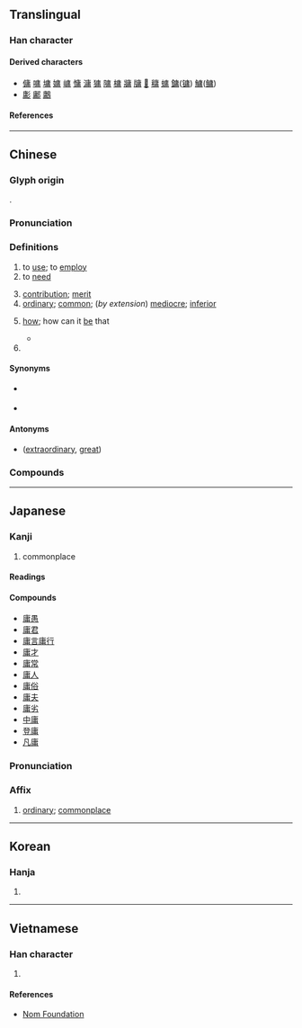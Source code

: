{{character info}}
==Translingual==

===Han character===
{{Han char|rn=53|rad=广|as=08|sn=11|four=00227|canj=ILB}}

====Derived characters====
* [[傭]] [[嘃]] [[墉]] [[嫞]] [[㟾]] [[慵]] [[滽]] [[㺎]] [[䧡]] [[槦]] [[牅]] [[牗]] [[𦟛]] [[𥡲]] [[䗤]] [[鏞]]([[镛]]) [[鱅]]([[鳙]])
* [[㣑]] [[鄘]] [[鷛]]

====References====
{{Han ref|kx=0347.300|dkj=09378|dj=0658.050|hdz=20890.050|uh=5EB8}}

----

==Chinese==
{{zh-forms|alt=𠆌-ancient,㐯-ancient}}

===Glyph origin===
{{Han etym}}
{{Han compound|庚|用|c1=s|c2=p|abb1=y|ls=psc|ls2=ic}}.

===Pronunciation===
{{zh-pron
|m=yōng,yóng,1nb=standard in Mainland and Taiwan,2nb=variant
|c=jung4
|c-t=yuung3
|h=pfs=yûng
|md=ṳ̀ng
|mn=qz,jj,tw,xm,zz:iông/tw:iûⁿ/qz,xm:sông
|mn_note=iông - literary; sông - vernacular
|mn-t=iong5
|mc=y
|oc=y
|cat=adj,v,adv
}}

===Definitions===
{{zh-hanzi}}

# to [[use]]; to [[employ]]
# to [[need]]
#: {{zh-x|毋庸置疑|to not '''need''' to question}}
# [[contribution]]; [[merit]]
# [[ordinary]]; [[common]]; (''by extension'') [[mediocre]]; [[inferior]]
# {{lb|zh|literary|rhetorical question}} [[how]]; how can it [[be]] that {{gl|used in rhetorical questions}}
#: {{zh-syn|豈}}
#* {{zh-x|^子-儀 在位，十四 年 矣；而 謀 召 君 者，庸 非 貳 乎？|Ziyi held the earldom for fourteen years; those who took measures to call in your lordship, '''how''' did they not show a divided allegiance?|ref=Zuozhuan}}
# {{surname|zh}}

====Synonyms====
* {{sense|common}} {{zh-l|平}}
* {{sense|mediocre}} {{zh-l|凡}}

====Antonyms====
* {{sense|ordinary}} {{zh-l|偉}} ([[extraordinary]], [[great]])

===Compounds===
{{zh-der|庸醫|庸器|庸愚|庸言庸行|庸才|庸常|庸人|庸俗|庸夫|庸夫俗子|庸保|庸劣|中庸|平庸|庸闇|庸碌無能|庸庸|凡庸|庸庸碌碌|中庸之道|庸人自擾|功庸|庸材|徵庸|庸行|庸碌|庸中佼佼|平庸之輩|庸詎|居庸關|庸鼓|幽庸|庸言|碌碌庸流|樗櫟庸材|租庸調|無庸|碌碌庸才|昏庸|無庸諱言|登庸|疇庸|無庸贅言|無庸置疑|無庸置辯|毋庸|毋庸置疑|附庸風雅|酬庸|附庸國|附庸|賣庸|上庸|大庸|丁庸|世庸|代庸|何庸|保庸|六義附庸|勳庸|勿庸|卑庸|反庸|取庸|嘉庸|外庸|奏庸|奮庸|妄庸|孱庸|宮庸|家庸|密庸|居庸|市庸|常庸|庸下|庸中皦皦|庸主|庸伍|庸伐|庸何|庸作|庸僕|庸僦|庸儒|庸凡|庸功|庸勳|庸可|庸君|庸回|庸塞|庸奴|庸妄|庸孰|庸安|庸客|庸岷|庸廝|庸弱|庸德|庸怠|庸怯|庸情|庸愎|庸憒|庸懦|庸昧|庸暗|庸末|庸朽|庸格|庸橫|庸次|庸民|庸沓|庸淺|庸渠|庸熟|庸狗|庸狡|庸猥|庸瑣|庸田|庸疏|庸眾|庸眾人|庸短|庸祗|庸租|庸素|庸績|庸繆|庸耳俗目|庸腐|庸臣|庸蔽|庸薄|庸藐|庸虛|庸蜀|庸衆人|庸說|庸豎|庸賃|庸賤|庸近|庸違|庸遴|庸遽|庸邪|庸鄙|庸釋|庸鈍|庸錢|庸闒|庸陋|庸隸|庸韋|庸音|庸駑|庸騃|庸鹵|役庸|徒庸|德庸|徽庸|恆庸|愚庸|懋庸|懦庸|戰庸|旌庸|昭庸|暗庸|殊庸|民庸|水庸|流庸|淺庸|疏庸|疲庸|砭庸鍼俗|碌碌庸庸|祗庸|租庸|笙庸|紀庸|考庸|腐庸|膚庸|茂庸|著庸|虛庸|蚩庸|衰庸闒懦|衰庸闒茸|謹庸|譾庸|豐庸|貞庸|貪庸|買庸|賁庸|賤庸|贊庸|贖庸|軍庸|輕庸|輸庸|采庸|陋庸|靖言庸回|靖言庸違|靖譖庸回|靜言庸違|顓庸|顯庸|馬庸|駑庸|騃庸|驕庸|高庸}}

----

==Japanese==

===Kanji===
{{ja-kanji|grade=c|rs=广08}}

# commonplace

====Readings====
{{ja-readings
|on=よう
|kun=なみ, つね-, もち-いる
}}

====Compounds====
* [[庸愚]]
* [[庸君]]
* [[庸言庸行]]
* [[庸才]]
* [[庸常]]
* [[庸人]]
* [[庸俗]]
* [[庸夫]]
* [[庸劣]]
* [[中庸]]
* [[登庸]]
* [[凡庸]]

{{ja-kanjitab|よう|yomi=o}}

===Pronunciation===
{{ja-pron|よう|y=o}}

===Affix===
{{ja-pos|affix|よう}}

# [[ordinary]]; [[commonplace]]

----

==Korean==

===Hanja===
{{ko-hanja|용}}

# {{rfdef|ko|sort=广08}}

----

==Vietnamese==

===Han character===
{{vi-readings|rs=广08|reading=[[dong]], [[dông]], [[dung]], [[giông]]}}

# {{rfdef|vi|sort=广08}}

====References====
* [http://nomfoundation.org/common/nom_details.php?codepoint=5eb8 Nom Foundation]